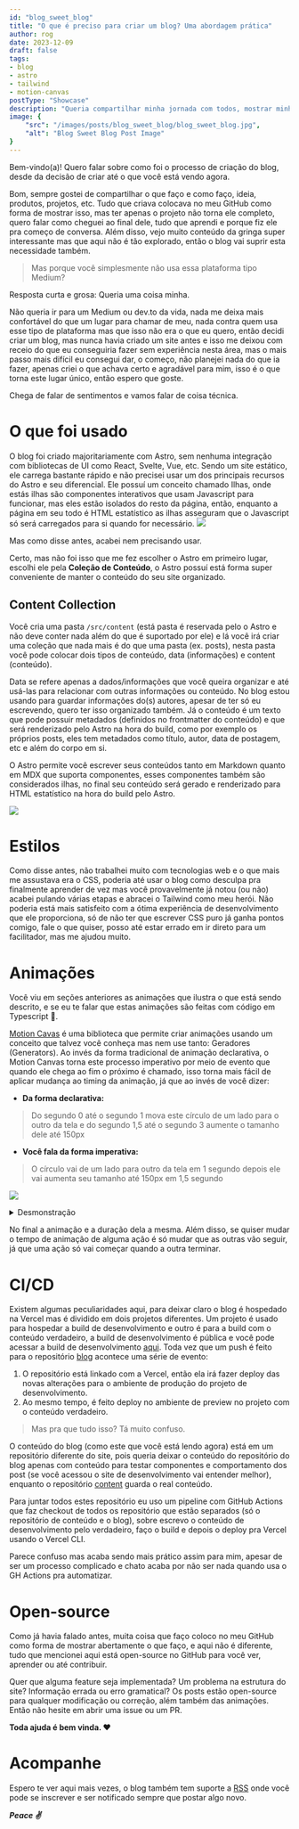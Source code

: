 ```yaml
---
id: "blog_sweet_blog"
title: "O que é preciso para criar um blog? Uma abordagem prática"
author: rog
date: 2023-12-09
draft: false
tags: 
- blog
- astro
- tailwind
- motion-canvas
postType: "Showcase"
description: "Queria compartilhar minha jornada com todos, mostrar minhas ideias, mas queria uma coisa minha, não queria ir para um Medium ou dev.to da vida. Nada me deixa mais confortável do que um lugar para chamar de meu."
image: {
    "src": "/images/posts/blog_sweet_blog/blog_sweet_blog.jpg",
    "alt": "Blog Sweet Blog Post Image"
}
---
```


Bem-vindo(a)! Quero falar sobre como foi o processo de criação do blog, desde da decisão de criar até o que você está vendo agora.

Bom, sempre gostei de compartilhar o que faço e como faço, ideia, produtos, projetos, etc. Tudo que criava colocava no meu GitHub como forma de mostrar isso, mas ter apenas o projeto não torna ele completo, quero falar como cheguei ao final dele, tudo que aprendi e porque fiz ele pra começo de conversa. Além disso, vejo muito conteúdo da gringa super interessante mas que aqui não é tão explorado, então o blog vai suprir esta necessidade também.

> Mas porque você simplesmente não usa essa plataforma tipo Medium?

Resposta curta e grosa: Queria uma coisa minha.

Não queria ir para um Medium ou dev.to da vida, nada me deixa mais confortável do que um lugar para chamar de meu, nada contra quem usa esse tipo de plataforma mas que isso não era o que eu quero, então decidi criar um blog, mas nunca havia criado um site antes e isso me deixou com receio do que eu conseguiria fazer sem experiência nesta área, mas o mais passo mais difícil eu consegui dar, o começo, não planejei nada do que ia fazer, apenas criei o que achava certo e agradável para mim, isso é o que torna este lugar único, então espero que goste.

Chega de falar de sentimentos e vamos falar de coisa técnica.

# O que foi usado
O blog foi criado majoritariamente com <BrandIcon brand="astro"/> Astro, sem nenhuma integração com bibliotecas de UI como <BrandIcon brand="react"/> React, <BrandIcon brand="svelte"/> Svelte, <BrandIcon brand="vuedotjs"/> Vue, etc. 
Sendo um site estático, ele carrega bastante rápido e não precisei usar um dos principais recursos do Astro e seu diferencial. Ele possuí um conceito chamado Ilhas, onde estás ilhas são componentes interativos que usam <BrandIcon brand="javascript"/> Javascript para funcionar, mas eles estão isolados do resto da página, então, enquanto a página em seu todo é <BrandIcon brand="html5"/> HTML estatístico as ilhas asseguram que o Javascript só será carregados para si quando for necessário.
![](/images/posts/blog_sweet_blog/astro_islands.gif)

Mas como disse antes, acabei nem precisando usar.

Certo, mas não foi isso que me fez escolher o Astro em primeiro lugar, escolhi ele pela **Coleção de Conteúdo**, o Astro possuí está forma super conveniente de manter o conteúdo do seu site organizado.

## Content Collection
Você cria uma pasta `/src/content` (está pasta é reservada pelo o Astro e não deve conter nada além do que é suportado por ele) e lá você irá criar uma coleção que nada mais é do que uma pasta (ex. posts), nesta pasta você pode colocar dois tipos de conteúdo, data (informações) e content (conteúdo).

Data se refere apenas a dados/informações que você queira organizar e até usá-las para relacionar com outras informações ou conteúdo. No blog estou usando para guardar informações do(s) autores, apesar de ter só eu escrevendo, quero ter isso organizado também.
Já o conteúdo é um texto que pode possuir metadados (definidos no frontmatter do conteúdo) e que será renderizado pelo Astro na hora do build, como por exemplo os próprios posts, eles tem metadados como título, autor, data de postagem, etc e além do corpo em si.

O Astro permite você escrever seus conteúdos tanto em <BrandIcon brand="markdown"/> Markdown quanto em <BrandIcon brand="mdx"/> MDX que suporta componentes, esses componentes também são considerados ilhas, no final seu conteúdo será gerado e renderizado para HTML estatístico na hora do build pelo Astro.

![](/images/posts/blog_sweet_blog/content_collection.gif)

# Estilos

Como disse antes, não trabalhei muito com tecnologias web e o que mais me assustava era o <BrandIcon brand="css3"/> CSS, poderia até usar o blog como desculpa pra finalmente aprender de vez mas você provavelmente já notou (ou não) acabei pulando várias etapas e abracei o <BrandIcon brand="tailwindcss"/> Tailwind como meu herói. 
Não poderia está mais satisfeito com a ótima experiência de desenvolvimento que ele proporciona, só de não ter que escrever CSS puro já ganha pontos comigo, fale o que quiser, posso até estar errado em ir direto para um facilitador, mas me ajudou muito.

# Animações
Você viu em seções anteriores as animações que ilustra o que está sendo descrito, e se eu te falar que estas animações são feitas com código em <BrandIcon brand="typescript"/> Typescript 🤯.

[Motion Cavas](https://motioncanvas.io) é uma biblioteca que permite criar animações usando um conceito que talvez você conheça mas nem use tanto: Geradores (Generators).
Ao invés da forma tradicional de animação declarativa, o Motion Canvas torna este processo imperativo por meio de evento que quando ele chega ao fim o próximo é chamado, isso torna mais fácil de aplicar mudança ao timing da animação, já que ao invés de você dizer:

- **Da forma declarativa:** 
> Do segundo 0 até o segundo 1 mova este círculo de um lado para o outro da tela e do segundo 1,5 até o segundo 3 aumente o tamanho dele até 150px
- **Você fala da forma imperativa:** 
> O círculo vai de um lado para outro da tela em 1 segundo depois ele vai aumenta seu tamanho até 150px em 1,5 segundo

![](/images/posts/blog_sweet_blog/animation_dif.png)
<details>
<summary>Desmonstração</summary>

![Animations Demo](/images/posts/blog_sweet_blog/declarative_imperative_animation.gif)  
*Estas animações específicas foram criadas pelo próprio criador do Motion Canvas para seu canal no YouTube, lá ele fala mais sobre a biblioteca, recomendo muito assistir o vídeo. [Link](https://youtu.be/WTUafAwrunE?si=EK6WvltecBdj_Czx)*
</details>

No final a animação e a duração dela a mesma. Além disso, se quiser mudar o tempo de animação de alguma ação é só mudar que as outras vão seguir, já que uma ação só vai começar quando a outra terminar.

# CI/CD
Existem algumas peculiaridades aqui, para deixar claro o blog é hospedado na <BrandIcon brand="vercel"/>Vercel mas é dividido em dois projetos diferentes.
Um projeto é usado para hospedar a build de desenvolvimento e outro é para a build com o conteúdo verdadeiro, a build de desenvolvimento é pública e você pode acessar a build de desenvolvimento [aqui](https://lrtechblog-dev.vercel.app). 
Toda vez que um push é feito para o repositório [blog](https://github.com/LR-Tech-Blog/blog) acontece uma série de evento:

1. O repositório está linkado com a Vercel, então ela irá fazer deploy das novas alterações para o ambiente de produção do projeto de desenvolvimento.
2. Ao mesmo tempo, é feito deploy no ambiente de preview no projeto com o conteúdo verdadeiro.

> Mas pra que tudo isso? Tá muito confuso.

O conteúdo do blog (como este que você está lendo agora) está em um repositório diferente do site, pois queria deixar o conteúdo do repositório do blog apenas com conteúdo para testar componentes e comportamento dos post (se você acessou o site de desenvolvimento vai entender melhor), enquanto o repositório [content](https://github.com/LR-Tech-Blog/content) guarda o real conteúdo.

Para juntar todos estes repositório eu uso um pipeline com GitHub Actions que faz checkout de todos os repositório que estão separados (só o repositório de conteúdo e o blog), sobre escrevo o conteúdo de desenvolvimento pelo verdadeiro, faço o build e depois o deploy pra Vercel usando o Vercel CLI.

Parece confuso mas acaba sendo mais prático assim para mim, apesar de ser um processo complicado e chato acaba por não ser nada quando usa o GH Actions pra automatizar.

# Open-source
Como já havia falado antes, muita coisa que faço coloco no meu GitHub como forma de mostrar abertamente o que faço, e aqui não é diferente, tudo que mencionei aqui está open-source no GitHub para você ver, aprender ou até contribuir.

Quer que alguma feature seja implementada? Um problema na estrutura do site? Informação errada ou erro gramatical? Os posts estão open-source para qualquer modificação ou correção, além também das animações. Então não hesite em abrir uma issue ou um PR.

**Toda ajuda é bem vinda. ❤️**

# Acompanhe
Espero te ver aqui mais vezes, o blog também tem suporte a [RSS](https://lrtechblog.vercel.app/rss.xml) onde você pode se inscrever e ser notificado sempre que postar algo novo.

***Peace ✌️***